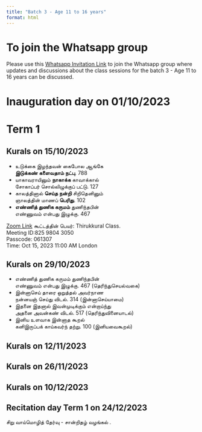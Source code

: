 ```yaml
---
title: "Batch 3 - Age 11 to 16 years"
format: html
---
```


# To join the Whatsapp group

Please use this [Whatsapp Invitation Link](https://chat.whatsapp.com/DrtNDlf5Wf7GAo301bmEma) to join the Whatsapp group where updates and discussions about the class sessions for the batch 3 - Age 11 to 16 years can be discussed.

# Inauguration day on 01/10/2023

# Term 1  

## Kurals on 15/10/2023

- உடுக்கை இழந்தவன் கைபோல ஆங்கே  
**இடுக்கண் களைவதாம் நட்பு**. 788  
- யாகாவராயினும் **நாகாக்க** காவாக்கால்  
சோகாப்பர் சொல்லிழுக்குப் பட்டு. 127  
- காலத்தினால் **செய்த நன்றி** சிறிதெனினும்  
ஞாலத்தின் மாணப் **பெரிது**. 102  
- **எண்ணித் துணிக கருமம்** துணிந்தபின்  
எண்ணுவம் என்பது இழுக்கு. 467  

[Zoom Link](https://us06web.zoom.us/j/82598043050?pwd=iv8es9aBJgNGVZzwgvtEabUkHilEh5.1) கூட்டத்தின் பெயர்: Thirukkural Class.  
Meeting ID:825 9804 3050  
Passcode: 061307  
Time: Oct 15, 2023 11:00 AM London  

## Kurals on 29/10/2023

- எண்ணித் துணிக கருமம் துணிந்தபின்  
எண்ணுவம் என்பது இழுக்கு. ⁠467 (தெரிந்துசெயல்வகை) 
- இன்னாசெய் தாரை ஒறுத்தல் அவர்நாண  
நன்னயஞ் செய்து விடல். ⁠314 (இன்னாசெய்யாமை)  
- இதனை இதனால் இவன்முடிக்கும் என்றாய்ந்து  
அதனை அவன்கண் விடல். ⁠517 (தெரிந்துவினையாடல்)   
- இனிய உளவாக இன்னாத கூறல்  
கனிஇருப்பக் காய்கவர்ந் தற்று. ⁠100 (இனியவைகூறல்)  

## Kurals on 12/11/2023

## Kurals on 26/11/2023

## Kurals on 10/12/2023

## Recitation day Term 1 on 24/12/2023

சிறு வாய்மொழித் தேர்வு - சான்றிதழ் வழங்கல் .
